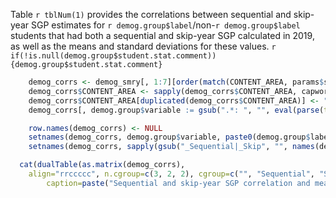 Table `r tblNum(1)` provides the correlations between sequential and skip-year SGP estimates for `r demog.group$label`/non-`r demog.group$label` students that had both a sequential and skip-year SGP calculated in 2019, as well as the means and standard deviations for these values. `r if(!is.null(demog.group$student.stat.comment)) {demog.group$student.stat.comment}`

```r
	demog_corrs <- demog_smry[, 1:7][order(match(CONTENT_AREA, params$subject_order))] # Means/SDs/Cors
	demog_corrs$CONTENT_AREA <- sapply(demog_corrs$CONTENT_AREA, capwords, USE.NAMES=FALSE)
	demog_corrs$CONTENT_AREA[duplicated(demog_corrs$CONTENT_AREA)] <- ""
	demog_corrs[, demog.group$variable := gsub(".*: ", "", eval(parse(text = demog.group$variable)))]

	row.names(demog_corrs) <- NULL
	setnames(demog_corrs, demog.group$variable, paste0(demog.group$label, "_STATUS"))
	setnames(demog_corrs, sapply(gsub("_Sequential|_Skip", "", names(demog_corrs)), capwords, special.words=c(demog.group$label, "SGP", "SD", "SWD", "FRL", "ED", "EL", "ELL")))

  cat(dualTable(as.matrix(demog_corrs),
  	align="rrccccc", n.cgroup=c(3, 2, 2), cgroup=c("", "Sequential", "Skip Year"),
		caption=paste("Sequential and skip-year SGP correlation and mean/standard deviation by content area and",  demog.group$label, "status")))
```
